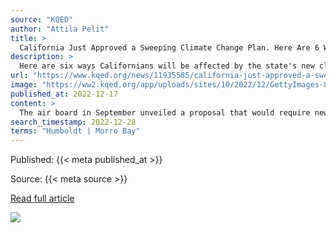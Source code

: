 ```yaml
---
source: "KQED"
author: "Attila Pelit"
title: >
  California Just Approved a Sweeping Climate Change Plan. Here Are 6 Ways That Could Affect You
description: >
  Here are six ways Californians will be affected by the state's new climate change blueprint.
url: "https://www.kqed.org/news/11935585/california-just-approved-a-sweeping-climate-change-plan-here-are-6-ways-that-could-affect-you"
image: "https://ww2.kqed.org/app/uploads/sites/10/2022/12/GettyImages-812546100-1020x770.jpg"
published_at: 2022-12-17
content: >
  The air board in September unveiled a proposal that would require new big rigs and other trucks to be zero emissions within the next 18 years. Under the proposed rule (PDF), manufacturers wouldn’t be… [+4664 chars]
search_timestamp: 2022-12-28
terms: "Humboldt | Morro Bay"
---
```



Published: {{< meta published_at >}}


Source: {{< meta source >}}


[Read full article]({{< meta url >}})



![](`r rmarkdown::metadata$image[1]`)
